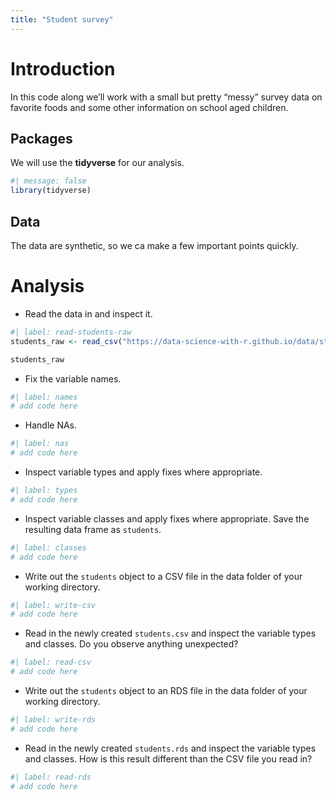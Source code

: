 ```yaml
---
title: "Student survey"
---
```


# Introduction

In this code along we'll work with a small but pretty "messy" survey data on favorite foods and some other information on school aged children.

## Packages

We will use the **tidyverse** for our analysis.

```r
#| message: false
library(tidyverse)
```

## Data

The data are synthetic, so we ca make a few important points quickly.

# Analysis

-   Read the data in and inspect it.

```r
#| label: read-students-raw
students_raw <- read_csv("https://data-science-with-r.github.io/data/students-raw.csv")

students_raw
```

-   Fix the variable names.

```r
#| label: names
# add code here
```

-   Handle NAs.

```r
#| label: nas
# add code here
```

-   Inspect variable types and apply fixes where appropriate.

```r
#| label: types
# add code here
```

-   Inspect variable classes and apply fixes where appropriate. Save the resulting data frame as `students`.

```r
#| label: classes
# add code here
```

-   Write out the `students` object to a CSV file in the data folder of your working directory.

```r
#| label: write-csv
# add code here
```

-   Read in the newly created `students.csv` and inspect the variable types and classes. Do you observe anything unexpected?

```r
#| label: read-csv
# add code here
```

-   Write out the `students` object to an RDS file in the data folder of your working directory.

```r
#| label: write-rds
# add code here
```

-   Read in the newly created `students.rds` and inspect the variable types and classes. How is this result different than the CSV file you read in?

```r
#| label: read-rds
# add code here
```

